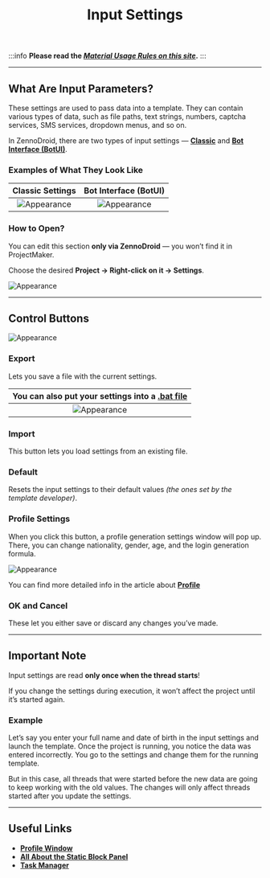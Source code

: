 ﻿---
sidebar_position: 4
title: Input Settings
description: Input parameters for projects.
---
:::info **Please read the [*Material Usage Rules on this site*](../Disclaimer).**
:::
_______________________________________________
## What Are Input Parameters?
These settings are used to pass data into a template. They can contain various types of data, such as file paths, text strings, numbers, captcha services, SMS services, dropdown menus, and so on.

In ZennoDroid, there are two types of input settings — [**Classic**](../Project%20Editor/Project/InputSetting) and [**Bot Interface (BotUI)**](../Project%20Editor/Project/BotInterface).

### Examples of What They Look Like
| Classic Settings    | Bot Interface (BotUI) |
| :--------: | :-------: |
| ![Appearance](./assets/Entry_Setting/Entry_Setting_pic1.png)  | ![Appearance](./assets/Entry_Setting/Entry_Setting_pic2.png)    |

### How to Open?
You can edit this section **only via ZennoDroid** — you won’t find it in ProjectMaker.

Choose the desired **Project → Right-click on it → Settings**.

![Appearance](./assets/Entry_Setting/Entry_Setting_pic3.png)
_______________________________________________
## Control Buttons
![Appearance](./assets/Entry_Setting/Entry_Setting_pic4.png)

### Export
Lets you save a file with the current settings.

| You can also put your settings into a [**.bat file**](../Execution/BatFile)    | 
| :--------: | 
| ![Appearance](./assets/Entry_Setting/Entry_Setting_pic5.png)  |  

### Import
This button lets you load settings from an existing file.

### Default
Resets the input settings to their default values *(the ones set by the template developer)*.

### Profile Settings
When you click this button, a profile generation settings window will pop up. There, you can change nationality, gender, age, and the login generation formula.

![Appearance](./assets/Entry_Setting/Entry_Setting_pic6.png)

You can find more detailed info in the article about [**Profile**](../Project%20Editor/Static%20Block%20Panel/Profile)

### OK and Cancel
These let you either save or discard any changes you’ve made.
_______________________________________________
## Important Note
Input settings are read **only once when the thread starts**!

If you change the settings during execution, it won’t affect the project until it’s started again.

### Example
Let’s say you enter your full name and date of birth in the input settings and launch the template. Once the project is running, you notice the data was entered incorrectly. You go to the settings and change them for the running template.

But in this case, all threads that were started before the new data are going to keep working with the old values. The changes will only affect threads started after you update the settings.
_______________________________________________  
## Useful Links   
- [**Profile Window**](../pm/Interface/Work_with_Profile)  
- [**All About the Static Block Panel**](../category/панель-статических-блоков)  
- [**Task Manager**](../get-started/Task_Manager)